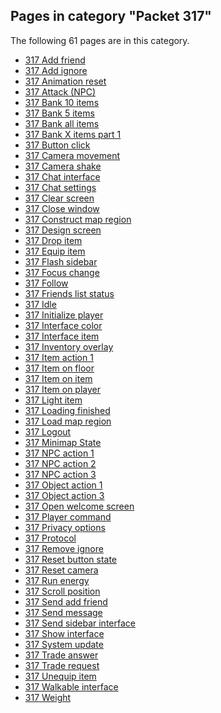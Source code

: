<!-- DO NOT EDIT BELOW THIS LINE, OR CHANGE THIS COMMENT, CODE AUTOMATICALLY GENERATED BY category.sh -->
== '''Pages in category "Packet 317"''' ==
The following 61 pages are in this category.
* [[317 Add friend]]
* [[317 Add ignore]]
* [[317 Animation reset]]
* [[317 Attack (NPC)]]
* [[317 Bank 10 items]]
* [[317 Bank 5 items]]
* [[317 Bank all items]]
* [[317 Bank X items part 1]]
* [[317 Button click]]
* [[317 Camera movement]]
* [[317 Camera shake]]
* [[317 Chat interface]]
* [[317 Chat settings]]
* [[317 Clear screen]]
* [[317 Close window]]
* [[317 Construct map region]]
* [[317 Design screen]]
* [[317 Drop item]]
* [[317 Equip item]]
* [[317 Flash sidebar]]
* [[317 Focus change]]
* [[317 Follow]]
* [[317 Friends list status]]
* [[317 Idle]]
* [[317 Initialize player]]
* [[317 Interface color]]
* [[317 Interface item]]
* [[317 Inventory overlay]]
* [[317 Item action 1]]
* [[317 Item on floor]]
* [[317 Item on item]]
* [[317 Item on player]]
* [[317 Light item]]
* [[317 Loading finished]]
* [[317 Load map region]]
* [[317 Logout]]
* [[317 Minimap State]]
* [[317 NPC action 1]]
* [[317 NPC action 2]]
* [[317 NPC action 3]]
* [[317 Object action 1]]
* [[317 Object action 3]]
* [[317 Open welcome screen]]
* [[317 Player command]]
* [[317 Privacy options]]
* [[317 Protocol]]
* [[317 Remove ignore]]
* [[317 Reset button state]]
* [[317 Reset camera]]
* [[317 Run energy]]
* [[317 Scroll position]]
* [[317 Send add friend]]
* [[317 Send message]]
* [[317 Send sidebar interface]]
* [[317 Show interface]]
* [[317 System update]]
* [[317 Trade answer]]
* [[317 Trade request]]
* [[317 Unequip item]]
* [[317 Walkable interface]]
* [[317 Weight]]
